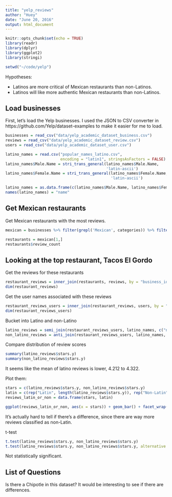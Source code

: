 ```yaml
---
title: "yelp_reviews"
author: "Huey"
date: "June 20, 2016"
output: html_document
---
```


```r
knitr::opts_chunk$set(echo = TRUE)
library(readr)
library(dplyr)
library(ggplot2)
library(stringi)

setwd("~/code/yelp")
```

Hypotheses:

* Latinos are more critical of Mexican restaurants than non-Latinos.
* Latinos will like more authentic Mexican restaurants than non-Latinos.

## Load businesses
First, let's load the Yelp businesses. I used the JSON to CSV converter in https://github.com/Yelp/dataset-examples to make it easier for me to load.

```r
businesses = read_csv("data/yelp_academic_dataset_business.csv")
reviews = read_csv("data/yelp_academic_dataset_review.csv")
users = read_csv("data/yelp_academic_dataset_user.csv")

latino_names = read.csv("popular_names_latino.csv", 
                        encoding = "latin1", stringsAsFactors = FALSE)
latino_names$Male.Name = stri_trans_general(latino_names$Male.Name, 
                                            'latin-ascii')
latino_names$Female.Name = stri_trans_general(latino_names$Female.Name, 
                                              'latin-ascii')

latino_names = as.data.frame(c(latino_names$Male.Name, latino_names$Female.Name), stringsAsFactors = FALSE)
names(latino_names) = "name"
```

## Get Mexican restaurants
Get Mexican restaurants with the most reviews. 
```r
mexican = businesses %>% filter(grepl('Mexican', categories)) %>% filter(grepl('Restaurants', categories)) %>% arrange(desc(review_count))

restaurants = mexican[1,]
restaurants$review_count
```

## Looking at the top restaurant, Tacos El Gordo
Get the reviews for these restaurants
```r
restaurant_reviews = inner_join(restaurants, reviews, by = "business_id")
dim(restaurant_reviews)
```

Get the user names associated with these reviews
```r
restaurant_reviews_users = inner_join(restaurant_reviews, users, by = "user_id")
dim(restaurant_reviews_users)  
```

Bucket into Latino and non-Latino
```r
latino_reviews = semi_join(restaurant_reviews_users, latino_names, c("name.y" = "name"))
non_latino_reviews = anti_join(restaurant_reviews_users, latino_names, c("name.y" = "name"))
```

Compare distribution of review scores
```r
summary(latino_reviews$stars.y)
summary(non_latino_reviews$stars.y)
```
It seems like the mean of latino reviews is lower, 4.212 to 4.322.

Plot them:
```r
stars = c(latino_reviews$stars.y, non_latino_reviews$stars.y)
latin = c(rep("Latin", length(latino_reviews$stars.y)), rep("Non-Latin", length(non_latino_reviews$stars.y)))
reviews_latin_or_non = data.frame(stars, latin)

ggplot(reviews_latin_or_non, aes(x = stars)) + geom_bar() + facet_wrap(~latin)
```

It's actually hard to tell if there's a difference, since there are way more
reviews classified as non-Latin.

t-test
```r
t.test(latino_reviews$stars.y, non_latino_reviews$stars.y)
t.test(latino_reviews$stars.y, non_latino_reviews$stars.y, alternative = "less")
```
Not statistically significant.

## List of Questions
Is there a Chipotle in this dataset? It would be interesting to see if there
are differences.